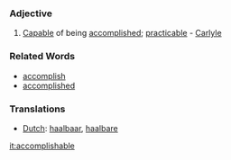===Adjective===
#[[Capable]] of being [[accomplished]]; [[practicable]] - [[Carlyle]]
===Related Words===
*[[accomplish]]
*[[accomplished]]

===Translations===
*[[Dutch]]: [[haalbaar]], [[haalbare]]

[[it:accomplishable]]